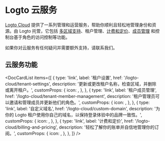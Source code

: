 
# Logto 云服务

[Logto Cloud](https://cloud.logto.io) 提供了一系列管理和运营服务，帮助你顺利且轻松地管理身份和资源。由 Logto 托管，它包括 [多区域支持](/logto-cloud/tenant-settings#tenant-region)、租户管理、[计费和定价](/logto-cloud/billing-and-pricing)、[成员管理](/logto-cloud/tenant-member-management) 和控制台基于角色的访问控制等功能。

如果你对云服务有任何疑问并需要额外支持，请联系我们。

## 云服务功能

<DocCardList
  items={[
    {
      type: 'link',
      label: '租户设置',
      href: '/logto-cloud/tenant-settings',
      description: '更新或更改租户名称，检查区域，并删除或离开租户。',
      customProps: {
        icon: <TenantSettings />,
      },
    },
    {
      type: 'link',
      label: '租户成员管理',
      href: '/logto-cloud/tenant-member-management',
      description: '租户管理员可以邀请和管理成员并更新他们的角色。',
      customProps: {
        icon: <TenantMemberManagement />,
      },
    },
    {
      type: 'link',
      label: '自定义域名',
      href: '/logto-cloud/custom-domain',
      description: '为你的 Logto 租户使用你自己的域名，以保持登录体验中的品牌一致性。',
      customProps: {
        icon: <CustomDomains />,
      },
    },
    {
      type: 'link',
      label: '计费和定价',
      href: '/logto-cloud/billing-and-pricing',
      description: '轻松了解你的账单并自信地管理你的订阅。',
      customProps: {
        icon: <PricingAndBilling />,
      },
    },
  ]}
/>
